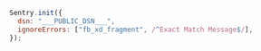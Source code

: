```javascript
Sentry.init({
  dsn: "___PUBLIC_DSN___",
  ignoreErrors: ["fb_xd_fragment", /^Exact Match Message$/],
});
```
